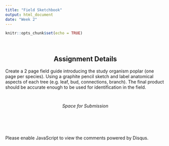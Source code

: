 ```yaml
---
title: "Field Sketchbook"
output: html_document
date: "Week 2"
---
```


```r
knitr::opts_chunk$set(echo = TRUE)
```

<br>

::: {style="text-align: center;"}
## Assignment Details <br>
:::

Create a 2 page field guide introducing the study organism poplar (one page per species). Using a graphite pencil sketch and label anatomical aspects of each tree (e.g. leaf, bud, connections, branch). The final product should be accurate enough to be used for identification in the field.

::: {style="margin-top: 3em;"}
:::

::: {style="text-align: center;"}
*Space for Submission*
:::

::: {style="margin-top: 6em;"}
:::

::: {#disqus_thread}
:::

```{=html}
<script>
    var disqus_config = function () {
        this.page.url = window.location.href;
        this.page.identifier = window.location.pathname;
    };
    (function() { // DON'T EDIT BELOW THIS LINE
        var d = document, s = d.createElement('script');
        s.src = 'https://inde-study.disqus.com/embed.js';
        s.setAttribute('data-timestamp', +new Date());
        (d.head || d.body).appendChild(s);
    })();
</script>
```

<noscript>Please enable JavaScript to view the comments powered by Disqus.</noscript>
